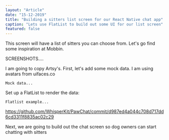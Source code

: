 ```yaml
---
layout: "Article"
date: "15-12-2019"
title: "Building a sitters list screen for our React Native chat app"
caption: "Lets use FlatList to build out some UI for our list screen"
featured: false
---
```



This screen will have a list of sitters you can choose from. Let's go find some inspiration at Mobbin.

SCREENSHOTS....

I am going to copy Artsy's. First, let's add some mock data. I am using avatars from uifaces.co

<Code>Mock data...</Code>

Set up a FlatList to render the data:

<Code>Flatlist example...</Code>

https://github.com/WhisperKit/PawChat/commit/d987ed4a044c708d717dd6cd3311f8835ac02c29

Next, we are going to build out the chat screen so dog owners can start chatting with sitters
